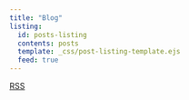 ```yaml
---
title: "Blog"
listing:
  id: posts-listing
  contents: posts
  template: _css/post-listing-template.ejs
  feed: true
---
```


::: {#posts-listing}
:::


::: {.custom-link-div}
[<i class="bi bi-rss"></i> RSS](blog.xml)
:::


